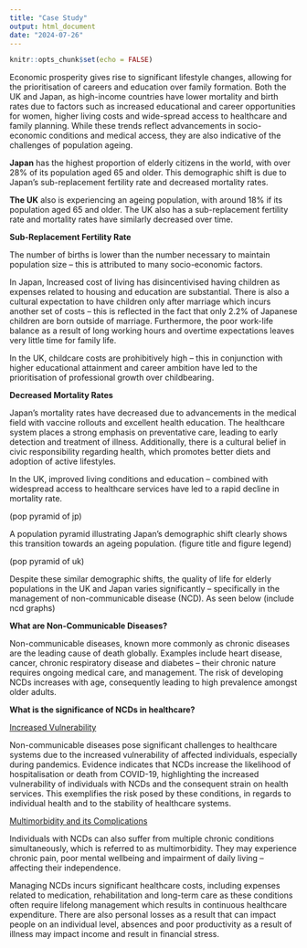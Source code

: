 ```yaml
---
title: "Case Study"
output: html_document
date: "2024-07-26"
---
```

```r
knitr::opts_chunk$set(echo = FALSE)
```

Economic prosperity gives rise to significant lifestyle changes, allowing for the prioritisation of careers and education over family formation. Both the UK and Japan, as high-income countries have lower mortality and birth rates due to factors such as increased educational and career opportunities for women, higher living costs and wide-spread access to healthcare and family planning. While these trends reflect advancements in socio-economic conditions and medical access, they are also indicative of the challenges of population ageing.

**Japan** has the highest proportion of elderly citizens in the world, with over 28% of its population aged 65 and older. This demographic shift is due to Japan's sub-replacement fertility rate and decreased mortality rates.

**The UK** also is experiencing an ageing population, with around 18% if its population aged 65 and older. The UK also has a sub-replacement fertility rate and mortality rates have similarly decreased over time.

**Sub-Replacement Fertility Rate**

The number of births is lower than the number necessary to maintain population size -- this is attributed to many socio-economic factors.

In Japan, Increased cost of living has disincentivised having children as expenses related to housing and education are substantial. There is also a cultural expectation to have children only after marriage which incurs another set of costs -- this is reflected in the fact that only 2.2% of Japanese children are born outside of marriage. Furthermore, the poor work-life balance as a result of long working hours and overtime expectations leaves very little time for family life.

In the UK, childcare costs are prohibitively high -- this in conjunction with higher educational attainment and career ambition have led to the prioritisation of professional growth over childbearing.

**Decreased Mortality Rates**

Japan's mortality rates have decreased due to advancements in the medical field with vaccine rollouts and excellent health education. The healthcare system places a strong emphasis on preventative care, leading to early detection and treatment of illness. Additionally, there is a cultural belief in civic responsibility regarding health, which promotes better diets and adoption of active lifestyles.

In the UK, improved living conditions and education -- combined with widespread access to healthcare services have led to a rapid decline in mortality rate.

(pop pyramid of jp)

A population pyramid illustrating Japan's demographic shift clearly shows this transition towards an ageing population. (figure title and figure legend)

(pop pyramid of uk)

Despite these similar demographic shifts, the quality of life for elderly populations in the UK and Japan varies significantly -- specifically in the management of non-communicable disease (NCD). As seen below (include ncd graphs)

**What are Non-Communicable Diseases?**

Non-communicable diseases, known more commonly as chronic diseases are the leading cause of death globally. Examples include heart disease, cancer, chronic respiratory disease and diabetes -- their chronic nature requires ongoing medical care, and management. The risk of developing NCDs increases with age, consequently leading to high prevalence amongst older adults.

**What is the significance of NCDs in healthcare?**

[Increased Vulnerability]{.underline}

Non-communicable diseases pose significant challenges to healthcare systems due to the increased vulnerability of affected individuals, especially during pandemics. Evidence indicates that NCDs increase the likelihood of hospitalisation or death from COVID-19, highlighting the increased vulnerability of individuals with NCDs and the consequent strain on health services. This exemplifies the risk posed by these conditions, in regards to individual health and to the stability of healthcare systems.

[Multimorbidity and its Complications]{.underline}

Individuals with NCDs can also suffer from multiple chronic conditions simultaneously, which is referred to as multimorbidity. They may experience chronic pain, poor mental wellbeing and impairment of daily living -- affecting their independence.

Managing NCDs incurs significant healthcare costs, including expenses related to medication, rehabilitation and long-term care as these conditions often require lifelong management which results in continuous healthcare expenditure. There are also personal losses as a result that can impact people on an individual level, absences and poor productivity as a result of illness may impact income and result in financial stress.
